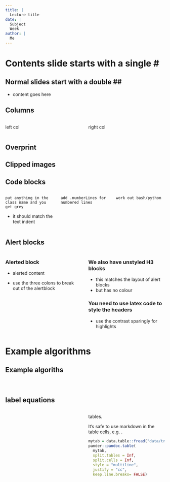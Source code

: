 ```yaml
---
title: |
  Lecture title
date: |
  Subject  
  Week
author: |
  Me  
---
```


# Contents slide starts with a single \#

## Normal slides start with a double \#\#

- content goes here

## Columns

:::::::::::::: {.columns align="center"}
::: {.column width="0.5"}

left col

:::
::: {.column width="0.5"}

right col

:::
::::::::::::::

## Overprint

## Clipped images


## Code blocks

:::::::::::::: {.columns align="center"}
::: {.column width="0.33"}

\footnotesize

```.anyclass
put anything in the
class name and you
get grey
```

- it should match the text indent

:::
::: {.column width="0.33"}

\footnotesize

```.anyclass
add .numberLines for
numbered lines
```


:::
::: {.column width="0.33"}

\footnotesize

```.anyclass
work out bash/python
```


:::
::::::::::::::

## Alert blocks

:::::::::::::: {.columns align="center"}
::: {.column width="0.5"}

::: block

### Alerted block {.alert}

- alerted content

:::

- use the three colons to break out of the alertblock

:::

::: {.column width="0.5"}

### We also have unstyled H3 blocks

- this matches the layout of alert blocks
- but has no colour

\scriptsize
\setbeamerfont{block title}{size=\tiny}

### You need to use latex code to style the headers {.alert}

- use the contrast sparingly for highlights


:::
::::::::::::::

# Example algorithms

## Example algoriths

:::::::::::::: {.columns align="center"}
::: {.column width="0.5"}

<!-- alert looks good with \usepackage[lined,linesnumbered]{algorithm2e} -->
<!-- otherwise, use \usepackage[lined,linesnumbered,ruled,titlenotnumbered]{algorithm2e} -->

\scriptsize
\setbeamerfont{block title}{size=\footnotesize}


### {.alert}

\RestyleAlgo{algoruled}

\begin{algorithm}[H]  

\NoCaptionOfAlgo
\DontPrintSemicolon
\SetAlgoVlined
%\SetAlgoNoEnd

\caption{K-means $(D, k, \epsilon)$}

$t=0$\;
Randomly initialize $k$ centroids: $\mu_1^t, \mu_2^t, ..., \mu_k^t \in \mathbb{R}^d$ \;

\Repeat{$ \sum_{i=1}^{k}{\left\Vert \mu_i^t - \mu_i^{t-1} \right\Vert^2 \leq \epsilon}$}{
  $t \gets t + 1$ \;
  $C_j \gets \varnothing$ for all $j = 1, ..., k$ \;
  \tcp{Cluster assignment step}
  \ForEach{$x_j \in D$}{
    $j^* \gets \arg \min_i \left\{\left\Vert x_j - \mu_i^t \right\Vert^2 \right\}$
      \tcp*[r]{Assign $x_j$ to closest centroid}
    $C_{j^*} \gets C_{j^*} \cup \left\{x_j \right\}$ \;
    }
  \tcp{Centroid update step}
  \ForEach{$i=1 \text{ to } k$}{
    $ \mu_i^t \gets \frac{1}{\lvert C_i \rvert} \sum_{x_j \in C_i}{x_j}$
  }
}

\end{algorithm}

:::
::: {.column width="0.5"}

\scriptsize
\setbeamerfont{block title}{size=\footnotesize}

### {.alert}


\RestyleAlgo{algoruled}

\begin{procedure}[H]  

%\NoCaptionOfAlgo
\DontPrintSemicolon
%\SetAlgoVlined
\SetAlgoNoEnd

\caption{Dbscan(X, $\epsilon$, minpts)}

\SetKwFunction{GetNeighbours}{GetNeighbours} 

\ForEach{unvisited point $x \in X$}{
  mark $x$ as visited \;
  $N \gets \GetNeighbours{x, ε}$ \;
  \If{$\lvert N \rvert < minpts$}{
    mark $x$ as noise}
  \Else{
    $C \gets \left\{ x \right\}$ \;
    \ForEach{point $x' \in N$}{
      $N \gets N \setminus x'$ \;
      \If{$x'$ is not visited}{
        mark $x'$ as visited \;
        $N' \gets \GetNeighbours{x′, ε}$ \;
        \If{$\lvert N' \rvert \geq minpts$}{
          $N \gets N \cup N'$}}
      \If{$x'$ is not yet member of any cluster}{
        $C \gets C \cup \left\{ x' \right\}$}
    }}}


\end{procedure}

:::
::::::::::::::


## label equations

:::::::::::::: {.columns align="center"}
::: {.column width="0.5"}


\begin{alignat*}{3}
& \text{Non-negativity: } && d(a,b) && \geq 0 \\
& \text{Identity: } && d(a,a) && = 0 \\
& \text{Symmetry: } && d(a,b) && = d(b,a) \\
& \text{Triangle inequality: }  && d(a,c) && \leq d(a,b)+ d(b,c)
\end{alignat*}

:::
::: {.column width="0.5"}

tables.

It's safe to use markdown in the table cells, e.g. \textcolor{viridis5}{like this}.

```r
mytab = data.table::fread("data/trees.csv", header = TRUE)
pander::pandoc.table(
  mytab,
  split.tables = Inf,
  split.cells = Inf,
  style = "multiline",
  justify = "cc",
  keep.line.breaks= FALSE)
```

:::
::::::::::::::
